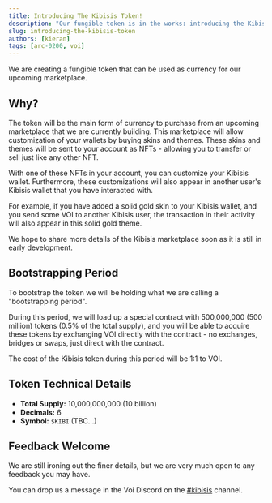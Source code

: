 ```yaml
---
title: Introducing The Kibisis Token!
description: "Our fungible token is in the works: introducing the Kibisis token."
slug: introducing-the-kibisis-token
authors: [kieran]
tags: [arc-0200, voi]
---
```


<!-- components -->

<!-- images -->

<CenteredImage
  label="Token image"
  src={tokenIcon}
/>

We are creating a fungible token that can be used as currency for our upcoming marketplace.

<!-- truncate -->

## Why?

The token will be the main form of currency to purchase from an upcoming marketplace that we are currently building. This marketplace will allow customization of your wallets by buying skins and themes. These skins and themes will be sent to your account as NFTs - allowing you to transfer or sell just like any other NFT.

With one of these NFTs in your account, you can customize your Kibisis wallet. Furthermore, these customizations will also appear in another user's Kibisis wallet that you have interacted with.

For example, if you have added a solid gold skin to your Kibisis wallet, and you send some VOI to another Kibisis user, the transaction in their activity will also appear in this solid gold theme.

We hope to share more details of the Kibisis marketplace soon as it is still in early development.

## Bootstrapping Period

To bootstrap the token we will be holding what we are calling a "bootstrapping period".

During this period, we will load up a special contract with 500,000,000 (500 million) tokens (0.5% of the total supply), and you will be able to acquire these tokens by exchanging VOI directly with the contract - no exchanges, bridges or swaps, just direct with the contract.

The cost of the Kibisis token during this period will be 1:1 to VOI.

## Token Technical Details

* **Total Supply:** 10,000,000,000 (10 billion)
* **Decimals:** 6
* **Symbol:** `$KIBI` (TBC...)

## Feedback Welcome

We are still ironing out the finer details, but we are very much open to any feedback you may have.

You can drop us a message in the Voi Discord on the [#kibisis](https://discord.com/channels/1055863853633785857/1181252381816655952) channel.
